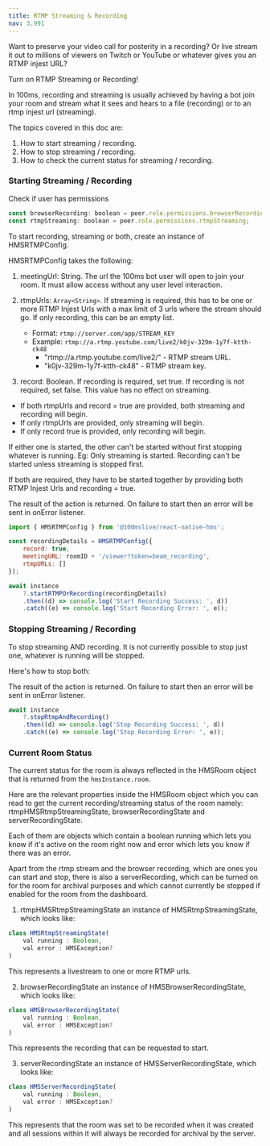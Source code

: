```yaml
---
title: RTMP Streaming & Recording
nav: 3.991
---
```


Want to preserve your video call for posterity in a recording? Or live stream it out to millions of viewers on Twitch or YouTube or whatever gives you an RTMP injest URL?

Turn on RTMP Streaming or Recording!

In 100ms, recording and streaming is usually achieved by having a bot join your room and stream what it sees and hears to a file (recording) or to an rtmp injest url (streaming).

The topics covered in this doc are:

1. How to start streaming / recording.
2. How to stop streaming / recording.
3. How to check the current status for streaming / recording.

### Starting Streaming / Recording

Check if user has permissions

```js
const browserRecording: boolean = peer.role.permissions.browserRecording;
const rtmpStreaming: boolean = peer.role.permissions.rtmpStreaming;
```

To start recording, streaming or both, create an instance of HMSRTMPConfig.

HMSRTMPConfig takes the following:

1. meetingUrl: String. The url the 100ms bot user will open to join your room. It must allow access without any user level interaction.
2. rtmpUrls: `Array<String>`. If streaming is required, this has to be one or more RTMP Injest Urls with a max limit of 3 urls where the stream should go. If only recording, this can be an empty list.

    - Format: `rtmp://server.com/app/STREAM_KEY`
    - Example: `rtmp://a.rtmp.youtube.com/live2/k0jv-329m-1y7f-ktth-ck48`
        - "rtmp://a.rtmp.youtube.com/live2/" - RTMP stream URL.
        - "k0jv-329m-1y7f-ktth-ck48" - RTMP stream key.

3. record: Boolean. If recording is required, set true. If recording is not required, set false. This value has no effect on streaming.

-   If both rtmpUrls and record = true are provided, both streaming and recording will begin.
-   If only rtmpUrls are provided, only streaming will begin.
-   If only record true is provided, only recording will begin.

If either one is started, the other can't be started without first stopping whatever is running. Eg: Only streaming is started. Recording can't be started unless streaming is stopped first.

If both are required, they have to be started together by providing both RTMP Injest Urls and recording = true.

The result of the action is returned. On failure to start then an error will be sent in onError listener.

```js
import { HMSRTMPConfig } from '@100mslive/react-native-hms';

const recordingDetails = HMSRTMPConfig({
    record: true,
    meetingURL: roomID + '/viewer?token=beam_recording',
    rtmpURLs: []
});

await instance
    ?.startRTMPOrRecording(recordingDetails)
    .then((d) => console.log('Start Recording Success: ', d))
    .catch((e) => console.log('Start Recording Error: ', e));
```

### Stopping Streaming / Recording

To stop streaming AND recording. It is not currently possible to stop just one, whatever is running will be stopped.

Here's how to stop both:

The result of the action is returned. On failure to start then an error will be sent in onError listener.

```js
await instance
    ?.stopRtmpAndRecording()
    .then((d) => console.log('Stop Recording Success: ', d))
    .catch((e) => console.log('Stop Recording Error: ', e));
```

### Current Room Status

The current status for the room is always reflected in the HMSRoom object that is returned from the `hmsInstance.room`.

Here are the relevant properties inside the HMSRoom object which you can read to get the current recording/streaming status of the room namely: rtmpHMSRtmpStreamingState, browserRecordingState and serverRecordingState.

Each of them are objects which contain a boolean running which lets you know if it's active on the room right now and error which lets you know if there was an error.

Apart from the rtmp stream and the browser recording, which are ones you can start and stop, there is also a serverRecording, which can be turned on for the room for archival purposes and which cannot currently be stopped if enabled for the room from the dashboard.

1. rtmpHMSRtmpStreamingState an instance of HMSRtmpStreamingState, which looks like:

```js
class HMSRtmpStreamingState(
    val running : Boolean,
    val error : HMSException?
)
```

This represents a livestream to one or more RTMP urls.

2. browserRecordingState an instance of HMSBrowserRecordingState, which looks like:

```js
class HMSBrowserRecordingState(
    val running : Boolean,
    val error : HMSException?
)
```

This represents the recording that can be requested to start.

3. serverRecordingState an instance of HMSServerRecordingState, which looks like:

```js
class HMSServerRecordingState(
    val running : Boolean,
    val error : HMSException?
)
```

This represents that the room was set to be recorded when it was created and all sessions within it will always be recorded for archival by the server.
